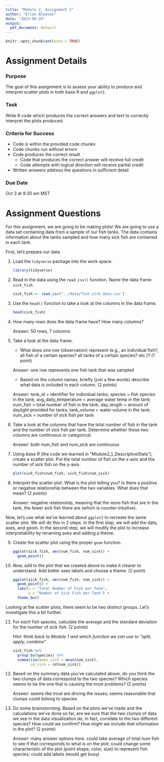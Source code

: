 ```yaml
---
title: "Module 2, Assignment 1"
author: "Ellen Bledsoe"
date: "2023-09-24"
output:
  pdf_document: default
---
```


```r
knitr::opts_chunk$set(echo = TRUE)
```

# Assignment Details

### Purpose

The goal of this assignment is to assess your ability to produce and interpret scatter plots in both base R and `ggplot2`.

### Task

Write R code which produces the correct answers and text to correctly interpret the plots produced.

### Criteria for Success

-   Code is within the provided code chunks
-   Code chunks run without errors
-   Code produces the correct result
    -   Code that produces the correct answer will receive full credit
    -   Code attempts with logical direction will receive partial credit
-   Written answers address the questions in sufficient detail

### Due Date

Oct 3 at 9:30 am MST

# Assignment Questions

For this assignment, we are going to be making plots! We are going to use a data set containing data from a sample of our fish tanks. The data contains information about the tanks sampled and how many sick fish are contained in each tank.

First, let's prepare our data.

1.  Load the `tidyverse` package into the work space.

    ```r
    library(tidyverse)
    ```

2.  Read in the data using the `read_csv()` function. Name the data frame `sick_fish`.

    ```r
    sick_fish <- read_csv("../data/fish_sick_data.csv")
    ```

3.  Use the `head()` function to take a look at the columns in the data frame.

    ```r
    head(sick_fish)
    ```

4.  How many rows does the data frame have? How many columns?

    *Answer:* 50 rows, 7 columns

5.  Take a look at the data frame.

    -   What does one row (observation) represent (e.g., an individual fish?, all fish of a certain species? all tanks of a certain species? etc.)? (1 point)

    *Answer:* one row represents one fish tank that was sampled

    -   Based on the column names, briefly (just a few words) describe what data is included in each column. (2 points)

    *Answer:* tank_id = identifier for individual tanks; species = fish species in the tank; avg_daily_temperature = average water temp in the tank; num_fish = total number of fish in the tank; day_length = amount of daylight provided for tanks; tank_volume = water volume in the tank; num_sick = number of sick fish per tank

6.  Take a look at the columns that have the total number of fish in the tank and the number of sick fish per tank. Determine whether these two columns are continuous or categorical.

    *Answer:* both num_fish and num_sick are continuous

7.  Using _base R_ (the code we learned in "Module2_1_DescriptiveStats"), create a scatter plot. Put the total number of fish on the x-axis and the number of sick fish on the y-axis.

    ```r
    plot(sick_fish$num_fish, sick_fish$num_sick)
    ```

8.  Interpret the scatter plot. What is the plot telling you? Is there a positive or negative relationship between the two variables. What does that mean? (2 points)

    *Answer:* negative relationship, meaning that the more fish that are in the tank, the fewer sick fish there are (which is counter-intuitive).

Now, let's use what we've learned about `ggplot2` to recreate the same scatter plot. We will do this in 2 steps. In the first step, we will add the data, axes, and geom. In the second step, we will modify the plot to increase interpretability by renaming axes and adding a theme.

9.  Create the scatter plot using the proper `geom` function.

    ```r
    ggplot(sick_fish, aes(num_fish, num_sick)) +
      geom_point()
    ```

10. Now, add to the plot that we created above to make it clearer to understand. Add better axes labels and choose a theme. (2 point)

    ```r
    ggplot(sick_fish, aes(num_fish, num_sick)) +
      geom_point() + 
      labs(x = "Total Number of Fish per Tank",
           y = "Number of Sick Fish per Tank") +
      theme_bw()
    ```

Looking at the scatter plots, there seem to be two distinct groups. Let's investigate this a bit further.

11. For *each* fish species, calculate the average and the standard deviation for the number of sick fish. (2 points)

    *Hint: think back to Module 1 and which function we can use to "split, apply, combine"*

    ```r
    sick_fish %>% 
      group_by(species) %>% 
      summarise(mean_sick = mean(num_sick),
            sd_sick = sd(num_sick))
    ```

12. Based on the summary data you've calculated above, do you think the two clumps of data correspond to the two species? Which species seems to be the one that is causing the most problems? (2 points)

    *Answer:* seems like trout are driving the issues; seems reasonable that clumps could belong to species

13. Do some brainstorming. Based on the plots we've made and the calculations we've done so far, are we *sure* that the two clumps of data we see in the data visualization do, in fact, correlate to the two different species? How could we confirm? How might we include that information in the plot? (2 points)

    *Answer:* many answer options here. could take average of total num fish to see if that corresponds to what is on the plot; could change some characteristic of the plot (point shape, color, size) to represent fish species; could add labels (would get busy)

